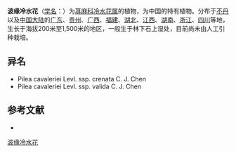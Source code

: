 {{Speciesbox
| name = 波缘冷水花
| status = 
| status_system = 
| image =
| genus = Pilea
| species = cavaleriei
| authority = Lévl.
| subdivision_ranks =[[亚种|亚种]]
| subdivision =
* 波缘冷水花 ''P. c.'' subsp. ''cavaleriei''
* [[石油菜|石油菜]] ''P. c.'' subsp. ''valida''
* [[圆齿石油菜|圆齿石油菜]] ''P. c.'' subsp. ''crenata''
}}

'''波缘冷水花'''（[[学名|学名]]：{{lang|la|''Pilea cavaleriei''}}）为[[荨麻科|荨麻科]][[冷水花属|冷水花属]]的植物，为中国的特有植物。分布于[[不丹|不丹]]以及[[中国大陆|中国大陆]]的[[广东|广东]]、[[贵州|贵州]]、[[广西|广西]]、[[福建|福建]]、[[湖北|湖北]]、[[江西|江西]]、[[湖南|湖南]]、[[浙江|浙江]]、[[四川|四川]]等地，生长于海拔200米至1,500米的地区，一般生于林下石上湿处，目前尚未由人工引种栽培。

== 异名 ==
* Pilea cavaleriei Levl. ssp. crenata C. J. Chen
* Pilea cavaleriei Levl. ssp. valida C. J. Chen

== 参考文献 ==
<div class="references-small">
* {{cite web| url =http://www.bioinfo.cn/db05/KmzwSpecies.php?action=view&id=23344| title =波缘冷水花（原亚种）| work =《中国高等植物数据库全库》| publisher =中国科学院微生物研究所| author =昆明植物研究所| accessdate =2009-02-25| deadurl =yes| archiveurl =https://web.archive.org/web/20160305051554/http://www.bioinfo.cn/db05/KmzwSpecies.php?action=view&id=23344| archivedate =2016-03-05}}
</div>
{{Taxonbar|from=Q11144450}}

[[Category:冷水花属|波缘冷水花]]


{{植物小作品}}
